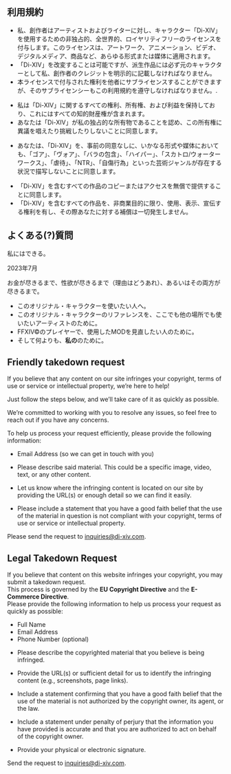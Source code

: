 
<h2 id="terms-of-use">利用規約</h2>

<TitleWithLeadingIcon
  imageURL="/icons/content/tou/tabler--license.svg"
  title="ライセンスの付与"
/>

- 私、創作者はアーティストおよびライターに対し、キャラクター「Di-XIV」を使用するための非独占的、全世界的、ロイヤリティフリーのライセンスを付与します。このライセンスは、アートワーク、アニメーション、ビデオ、デジタルメディア、商品など、あらゆる形式または媒体に適用されます。
- 「Di-XIV」を改変することは可能ですが、派生作品には必ず元のキャラクターとして私、創作者のクレジットを明示的に記載しなければなりません。
- 本ライセンスで付与された権利を他者にサブライセンスすることができますが、そのサブライセンシーもこの利用規約を遵守しなければなりません。.

<TitleWithLeadingIcon
  imageURL="/icons/content/tou/fluent--document-person-16-filled.svg"
  title="所有"
/>

- 私は「Di-XIV」に関するすべての権利、所有権、および利益を保持しており、これにはすべての知的財産権が含まれます。
- あなたは「Di-XIV」が私の独占的な所有物であることを認め、この所有権に異議を唱えたり挑戦したりしないことに同意します。

<TitleWithLeadingIcon
  imageURL="/icons/content/tou/fluent--data-usage-16-regular.svg"
  title="使用制限"
/>

- あなたは、「Di-XIV」を、事前の同意なしに、いかなる形式や媒体においても、「ゴア」、「ヴォア」、「バラの包含」、「ハイパー」、「スカトロ/ウォーターワークス」、「虐待」、「NTR」、「自傷行為」といった芸術ジャンルが存在する状況で描写しないことに同意します。

<TitleWithLeadingIcon
  imageURL="/icons/content/tou/solar--hand-money-linear.svg"
  title="補償"
/>

- 「Di-XIV」を含むすべての作品のコピーまたはアクセスを無償で提供することに同意します。
- 「Di-XIV」を含むすべての作品を、非商業目的に限り、使用、表示、宣伝する権利を有し、その際あなたに対する補償は一切発生しません。

<div className="my-[5%]"><DivisorLine/></div>

<h2 id="faq">よくある(?)質問</h2>

<TitleWithLeadingIcon
  imageURL="/icons/content/faq/mingcute--question-line.svg"
  title="でも、なぜ？"
/>

私にはできる。

<TitleWithLeadingIcon
  imageURL="/icons/content/faq/fontisto--date.svg"
  title="いつから？"
/>

2023年7月  

<TitleWithLeadingIcon
  imageURL="/icons/content/faq/pajamas--expire.svg"
  title="いつまで？"
/>

お金が尽きるまで、性欲が尽きるまで（理由はどうあれ）、あるいはその両方が尽きるまで。

<TitleWithLeadingIcon
  imageURL="/icons/content/faq/mdi--person-question-outline.svg"
  title="これは誰のため？"
/>

- このオリジナル・キャラクターを使いたい人へ。
- このオリジナル・キャラクターのリファレンスを、ここでも他の場所でも使いたいアーティストのために。
- FFXIV©のプレイヤーで、使用したMODを見直したい人のために。
- そして何よりも、**私の**のために。


<div className="my-[5%]"><DivisorLine/></div>

<h2 id="friendly-takedown">Friendly takedown request</h2>

If you believe that any content on our site infringes your copyright, terms of use or service or intellectual property, we’re here to help!  

Just follow the steps below, and we’ll take care of it as quickly as possible.

We’re committed to working with you to resolve any issues, so feel free to reach out if you have any concerns.

<TitleWithLeadingIcon
  imageURL="/icons/content/inquiries/iconoir--submit-document.svg"
  title="How to Submit a Takedown Request"
/>

To help us process your request efficiently, please provide the following information:

<SubtitleWithLeadingIcon
  imageURL="/icons/content/inquiries/bxs--contact.svg"
  title="Your Contact Information"
/>

- Email Address (so we can get in touch with you)

<SubtitleWithLeadingIcon
  imageURL="/icons/content/inquiries/fluent--text-description-16-filled.svg"
  title="Description of the Material to be taken down"
/>

- Please describe said material. This could be a specific image, video, text, or any other content.

<SubtitleWithLeadingIcon
  imageURL="/icons/content/inquiries/mingcute--location-line.svg"
  title="Location of the Infringing Material"
/>

- Let us know where the infringing content is located on our site by providing the URL(s) or enough detail so we can find it easily.

<SubtitleWithLeadingIcon
  imageURL="/icons/content/inquiries/clarity--contract-line.svg"
  title="Statement of Good Faith"
/>

- Please include a statement that you have a good faith belief that the use of the material in question is not compliant with your copyright, terms of use or service or intellectual property.

<div class="mt-[2.5%]"><StyledBlockquote blockquoteType={BlockquoteType.Info}>
Please send the request to <a href="mailto:inquiries@di-xiv.com" title="Inquiries email">inquiries@di-xiv.com</a>.
</StyledBlockquote></div>

<div className="my-[5%]"><DivisorLine/></div>

<h2 id="legal-takedown">Legal Takedown Request</h2>

If you believe that content on this website infringes your copyright, you may submit a takedown request.  
This process is governed by the **EU Copyright Directive** and the **E-Commerce Directive**.  
Please provide the following information to help us process your request as quickly as possible:

<SubtitleWithLeadingIcon
  imageURL="/icons/content/inquiries/bxs--contact.svg"
  title="Your Contact Information"
/>

- Full Name
- Email Address
- Phone Number (optional)

<SubtitleWithLeadingIcon
  imageURL="/icons/content/inquiries/fluent--text-description-16-filled.svg"
  title="Description of the Copyrighted Material"
/>

- Please describe the copyrighted material that you believe is being infringed.

<SubtitleWithLeadingIcon
  imageURL="/icons/content/inquiries/mingcute--location-line.svg"
  title="Location of the Infringing Material"
/>

- Provide the URL(s) or sufficient detail for us to identify the infringing content (e.g., screenshots, page links).

<SubtitleWithLeadingIcon
  imageURL="/icons/content/inquiries/clarity--contract-line.svg"
  title="Statement of Good Faith"
/>

- Include a statement confirming that you have a good faith belief that the use of the material is not authorized by the copyright owner, its agent, or the law.

<SubtitleWithLeadingIcon
  imageURL="/icons/content/inquiries/ph--stack-fill.svg"
  title="Accuracy and Authorization Statement"
/>

- Include a statement under penalty of perjury that the information you have provided is accurate and that you are authorized to act on behalf of the copyright owner.

<SubtitleWithLeadingIcon
  imageURL="/icons/content/inquiries/quill--sign.svg"
  title="Signature"
/>

- Provide your physical or electronic signature.


<div class="mt-[2.5%]"><StyledBlockquote blockquoteType={BlockquoteType.Info}>
Send the request to <a href="mailto:inquiries@di-xiv.com" title="Inquiries email">inquiries@di-xiv.com</a>.
</StyledBlockquote></div>